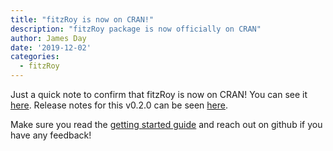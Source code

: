 ```yaml
---
title: "fitzRoy is now on CRAN!"
description: "fitzRoy package is now officially on CRAN"
author: James Day
date: '2019-12-02'
categories: 
  - fitzRoy
---
```


Just a quick note to confirm that fitzRoy is now on CRAN! You can see it [here](https://cran.r-project.org/web/packages/fitzRoy/index.html). Release notes for this v0.2.0 can be seen [here](https://jimmyday12.github.io/fitzRoy/news/index.html).

Make sure you read the [getting started guide](https://jimmyday12.github.io/fitzRoy/articles/mens-stats.html) and reach out on github if you have any feedback!
